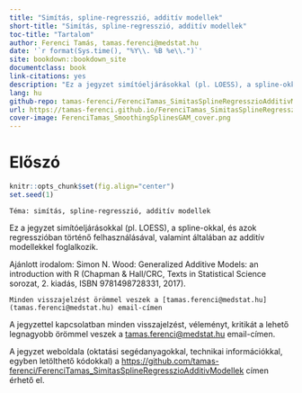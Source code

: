 ```yaml
--- 
title: "Simítás, spline-regresszió, additív modellek"
short-title: "Simítás, spline-regresszió, additív modellek"
toc-title: "Tartalom"
author: Ferenci Tamás, tamas.ferenci@medstat.hu
date: '`r format(Sys.time(), "%Y\\. %B %e\\.")`'
site: bookdown::bookdown_site
documentclass: book
link-citations: yes
description: "Ez a jegyzet simítóeljárásokkal (pl. LOESS), a spline-okkal, és azok regresszióban történő felhasználásával, valamint általában az additív modellekkel foglalkozik."
lang: hu
github-repo: tamas-ferenci/FerenciTamas_SimitasSplineRegresszioAdditivModellek
url: https://tamas-ferenci.github.io/FerenciTamas_SimitasSplineRegresszioAdditivModellek/
cover-image: FerenciTamas_SmoothingSplinesGAM_cover.png
---
```


# Előszó {-}

```r
knitr::opts_chunk$set(fig.align="center")
set.seed(1)
```

```block
Téma: simítás, spline-regresszió, additív modellek
```

Ez a jegyzet simítóeljárásokkal (pl. LOESS), a spline-okkal, és azok regresszióban történő felhasználásával, valamint általában az additív modellekkel foglalkozik.

Ajánlott irodalom: Simon N. Wood: Generalized Additive Models: an introduction with R (Chapman & Hall/CRC, Texts in Statistical Science sorozat, 2. kiadás, ISBN 9781498728331, 2017).

```block
Minden visszajelzést örömmel veszek a [tamas.ferenci@medstat.hu](tamas.ferenci@medstat.hu) email-címen
```

A jegyzettel kapcsolatban minden visszajelzést, véleményt, kritikát a lehető legnagyobb örömmel veszek a [tamas.ferenci@medstat.hu](tamas.ferenci@medstat.hu) email-címen.

A jegyzet weboldala (oktatási segédanyagokkal, technikai információkkal, egyben letölthető kódokkal) a [https://github.com/tamas-ferenci/FerenciTamas_SimitasSplineRegresszioAdditivModellek](https://github.com/tamas-ferenci/FerenciTamas_SimitasSplineRegresszioAdditivModellek) címen érhető el.
